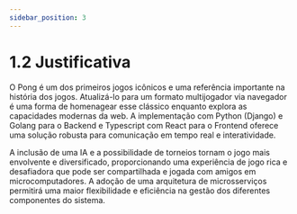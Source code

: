 ```yaml
---
sidebar_position: 3
---
```


# 1.2 Justificativa

O Pong é um dos primeiros jogos icônicos e uma referência importante na história dos jogos. Atualizá-lo para um formato multijogador via navegador é uma forma de homenagear esse clássico enquanto explora as capacidades modernas da web. A implementação com Python (Django) e Golang para o Backend e Typescript com React para o Frontend oferece uma solução robusta para comunicação em tempo real e interatividade.

A inclusão de uma IA e a possibilidade de torneios tornam o jogo mais envolvente e diversificado, proporcionando uma experiência de jogo rica e desafiadora que pode ser compartilhada e jogada com amigos em microcomputadores. A adoção de uma arquitetura de microsserviços permitirá uma maior flexibilidade e eficiência na gestão dos diferentes componentes do sistema.
